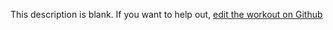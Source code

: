 
  This description is blank. If you want to help out, [edit the workout on Github](https://www.github.com/LiftArcade/exercises/blob/main/exercises/dumbbell-concentration-curls-description.mdx)
